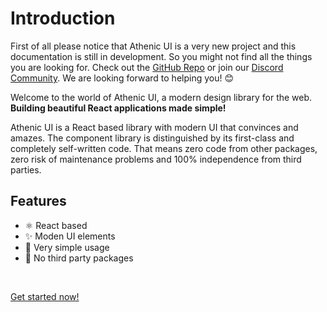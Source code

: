 # Introduction

First of all please notice that Athenic UI is a very new project and this documentation is still in development.
So you might not find all the things you are looking for. Check out the [GitHub Repo](https://github.com/AthenicAustria/athenic-ui) or join our [Discord Community](https://discord.gg/TSGj5RCJST).
We are looking forward to helping you! 😊

Welcome to the world of Athenic UI, a modern design library for the web. <br/>
**Building beautiful React applications made simple!**

Athenic UI is a React based library with modern UI that convinces and amazes.
The component library is distinguished by its first-class and completely self-written code.
That means zero code from other packages, zero risk of maintenance problems and 100% independence from third parties.

## Features

- ⚛️ React based
- ✨ Moden UI elements
- 🤡 Very simple usage
- 🚫 No third party packages

<br />

[Get started now!](/getting-started)
